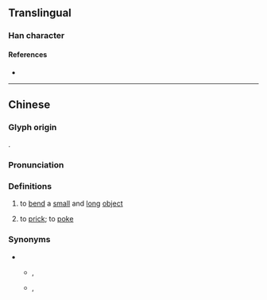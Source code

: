 {{character info}}
==Translingual==

===Han character===
{{Han char|rn=64|rad=手|as=09|sn=12|four=|canj=QIHV|ids=⿰扌威}}

====References====
* {{Han ref|kx=0445.341|hdz=31913.110|uh=63FB|ud=25595}}

----

==Chinese==
{{zh-forms}}

===Glyph origin===
{{Han compound|扌|威|c1=s|c2=p|t1=hand|ls=psc}}.

===Pronunciation===
{{zh-pron
|m=wēi
|c=wai1
|mn=ui
|cat=v
}}

===Definitions===
{{zh-hanzi}}

# {{lb|zh|dialectal Mandarin}} to [[bend]] a [[small]] and [[long]] [[object]]
# {{lb|zh|Hokkien}} to [[prick]]; to [[poke]]
#: {{zh-x|心肝 像 針 揻。|My heart is aching as if it is '''pricked''' by a needle.|MN}}

===Synonyms===
* {{sense|to prick}}
** {{q|Mandarin}} {{zh-l|刺}}, {{zh-l|戳}}
** {{q|Cantonese}} {{zh-l|篤|tr=duk1}}, {{zh-l|㓤|tr=gat1}}